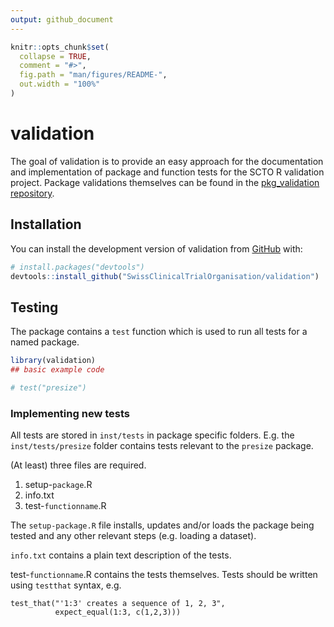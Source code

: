 ```yaml
---
output: github_document
---
```


<!-- README.md is generated from README.Rmd. Please edit that file -->

```r
knitr::opts_chunk$set(
  collapse = TRUE,
  comment = "#>",
  fig.path = "man/figures/README-",
  out.width = "100%"
)
```

# validation

<!-- badges: start -->
<!-- badges: end -->

The goal of validation is to provide an easy approach for the documentation and implementation of package and function tests for the SCTO R validation project. Package validations themselves can be found in the [pkg_validation repository](https://github.com/SwissClinicalTrialOrganisation/pkg_validation).

## Installation

You can install the development version of validation from [GitHub](https://github.com/SwissClinicalTrialOrganisation/validation) with:

``` r
# install.packages("devtools")
devtools::install_github("SwissClinicalTrialOrganisation/validation")
```

## Testing

The package contains a `test` function which is used to run all tests for a named package.

```r
library(validation)
## basic example code

# test("presize")
```

<!-- The output of this function is a string which can be copied and pasted into an appropriate issue on the GitHub `pkg_validation` repository. -->


### Implementing new tests

All tests are stored in `inst/tests` in package specific folders. E.g. the `inst/tests/presize` folder contains tests relevant to the `presize` package.

(At least) three files are required. 

1. setup-`package`.R
2. info.txt 
3. test-`functionname`.R

The `setup-package.R` file installs, updates and/or loads the package being tested and any other relevant steps (e.g. loading a dataset).

`info.txt` contains a plain text description of the tests.

test-`functionname`.R contains the tests themselves. Tests should be written using `testthat` syntax, e.g.

```
test_that("'1:3' creates a sequence of 1, 2, 3", 
          expect_equal(1:3, c(1,2,3)))
```


